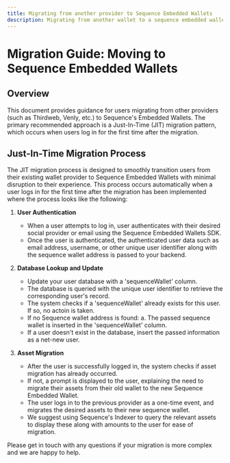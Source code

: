 ```yaml
---
title: Migrating from another provider to Sequence Embedded Wallets
description: Migrating from another wallet to a sequence embedded wallet
---
```


# Migration Guide: Moving to Sequence Embedded Wallets

## Overview

This document provides guidance for users migrating from other providers (such as Thirdweb, Venly, etc.) to Sequence's Embedded Wallets. The primary recommended approach is a Just-In-Time (JIT) migration pattern, which occurs when users log in for the first time after the migration.

## Just-In-Time Migration Process

The JIT migration process is designed to smoothly transition users from their existing wallet provider to Sequence Embedded Wallets with minimal disruption to their experience. This process occurs automatically when a user logs in for the first time after the migration has been implemented where the process looks like the following:

1. **User Authentication**
   - When a user attempts to log in, user authenticates with their desired social provider or email using the Sequence Embedded Wallets SDK.
   - Once the user is authenticated, the authenticated user data such as email address, username, or other unique user identifier along with the sequence wallet address is passed to your backend.
   
2. **Database Lookup and Update**
   - Update your user database with a 'sequenceWallet' column.
   - The database is queried with the unique user identifier to retrieve the corresponding user's record.
   - The system checks if a 'sequenceWallet' already exists for this user. If so, no actoin is taken.
   - If no Sequence wallet address is found:
     a. The passed sequence wallet is inserted in the 'sequenceWallet' column.
   - If a user doesn't exist in the database, insert the passed information as a net-new user.

3. **Asset Migration**
   - After the user is successfully logged in, the system checks if asset migration has already occurred.
   - If not, a prompt is displayed to the user, explaining the need to migrate their assets from their old wallet to the new Sequence Embedded Wallet.
   - The user logs in to the previous provider as a one-time event, and migrates the desired assets to their new sequence wallet. 
   - We suggest using Sequence's Indexer to query the relevant assets to display these along with amounts to the user for ease of migration.


Please get in touch with any questions if your migration is more complex and we are happy to help.
